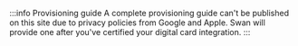 :::info Provisioning guide
A complete provisioning guide can't be published on this site due to privacy policies from Google and Apple.
Swan will provide one after you've certified your digital card integration.
:::